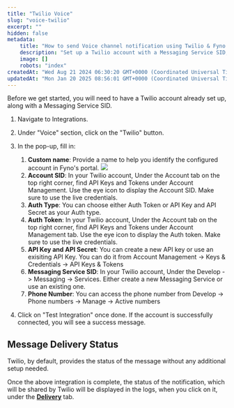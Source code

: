 ```yaml
---
title: "Twilio Voice"
slug: "voice-twilio"
excerpt: ""
hidden: false
metadata:
    title: "How to send Voice channel notification using Twilio & Fyno | Help Document"
    description: "Set up a Twilio account with a Messaging Service SID, then navigate to Integrations, select Twilio under the Voice section, fill in the required details, and test the integration to ensure successful connection and message delivery status tracking."
    image: []
    robots: "index"
createdAt: "Wed Aug 21 2024 06:30:20 GMT+0000 (Coordinated Universal Time)"
updatedAt: "Mon Jan 20 2025 08:56:01 GMT+0000 (Coordinated Universal Time)"
---
```


Before we get started, you will need to have a Twilio account already set up, along with a Messaging Service SID.

1. Navigate to Integrations.
2. Under "Voice" section, click on the "Twilio" button.
3. In the pop-up, fill in:

    1. **Custom name**: Provide a name to help you identify the configured account in Fyno's portal.
       ![](/images/voice_twilio.png)
    2. **Account SID**: In your Twilio account, Under the Account tab on the top right corner, find API Keys and Tokens under Account Management. Use the eye icon to display the Account SID. Make sure to use the live credentials.
    3. **Auth Type**: You can choose either Auth Token or API Key and API Secret as your Auth type.
    4. **Auth Token**: In your Twilio account, Under the Account tab on the top right corner, find API Keys and Tokens under Account Management tab. Use the eye icon to display the Auth token. Make sure to use the live credentials.
    5. **API Key and API Secret**: You can create a new API key or use an exisiting API Key. You can do it from Account Management -> Keys & Credentials -> API Keys & Tokens
    6. **Messaging Service SID**: In your Twilio account, Under the Develop -> Messaging -> Services. Either create a new Messaging Service or use an existing one.
    7. **Phone Number**: You can access the phone number from Develop -> Phone numbers -> Manage -> Active numbers

4. Click on "Test Integration" once done. If the account is successfully connected, you will see a success message.

## Message Delivery Status

Twilio, by default, provides the status of the message without any additional setup needed.

Once the above integration is complete, the status of the notification, which will be shared by Twilio will be displayed in the logs, when you click on it, under the **[Delivery](./log-details-delivery)** tab.
